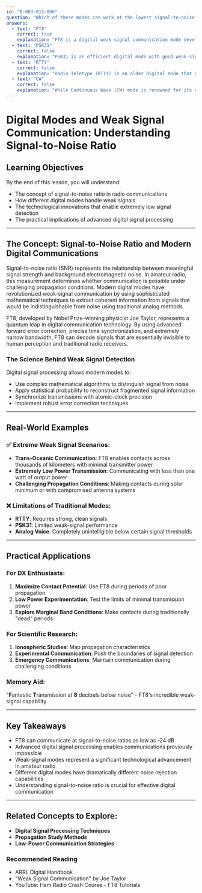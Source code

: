 ```yaml
---
id: "B-003-015-006"
question: "Which of these modes can work at the lowest signal-to-noise ratio as measured in a 2500 Hz bandwidth?"
answers:
  - text: "FT8"
    correct: true
    explanation: "FT8 is a digital weak-signal communication mode developed by Joe Taylor K1JT that uses advanced signal processing techniques to decode signals far below traditional noise thresholds. Its unique protocol allows communication at signal-to-noise ratios as low as -24 dB, meaning the signal can be 24 decibels weaker than the background noise and still be successfully decoded. This remarkable performance is achieved through sophisticated forward error correction, narrow bandwidth, and precise synchronization algorithms."
  - text: "PSK31"
    correct: false
    explanation: "PSK31 is an efficient digital mode with good weak-signal performance, but it cannot match FT8's extremely low signal-to-noise ratio capabilities. While PSK31 works well in moderately challenging conditions, it requires a significantly stronger signal compared to FT8 to maintain reliable communication. Its bandwidth and modulation scheme are less sophisticated in noise rejection compared to FT8's advanced digital signal processing techniques."
  - text: "RTTY"
    correct: false
    explanation: "Radio Teletype (RTTY) is an older digital mode that requires a much higher signal-to-noise ratio for successful communication. Using frequency-shift keying (FSK) with relatively wide bandwidth, RTTY is much less efficient at weak-signal communication compared to modern digital modes like FT8. Its error correction capabilities are minimal, making it far less resilient in noisy or marginal propagation conditions."
  - text: "CW"
    correct: false
    explanation: "While Continuous Wave (CW) mode is renowned for its excellent weak-signal performance and has historically been the gold standard for low-signal communications, it cannot match FT8's extreme noise rejection. CW can typically communicate at around -10 to -15 dB signal-to-noise ratios, which is impressive but still significantly less capable than FT8's -24 dB performance threshold."
---
```


# Digital Modes and Weak Signal Communication: Understanding Signal-to-Noise Ratio

## Learning Objectives
By the end of this lesson, you will understand:
- The concept of signal-to-noise ratio in radio communications
- How different digital modes handle weak signals
- The technological innovations that enable extremely low signal detection
- The practical implications of advanced digital signal processing

---

## The Concept: Signal-to-Noise Ratio and Modern Digital Communications

Signal-to-noise ratio (SNR) represents the relationship between meaningful signal strength and background electromagnetic noise. In amateur radio, this measurement determines whether communication is possible under challenging propagation conditions. Modern digital modes have revolutionized weak-signal communication by using sophisticated mathematical techniques to extract coherent information from signals that would be indistinguishable from noise using traditional analog methods.

FT8, developed by Nobel Prize-winning physicist Joe Taylor, represents a quantum leap in digital communication technology. By using advanced forward error correction, precise time synchronization, and extremely narrow bandwidth, FT8 can decode signals that are essentially invisible to human perception and traditional radio receivers.

### The Science Behind Weak Signal Detection

Digital signal processing allows modern modes to:
- Use complex mathematical algorithms to distinguish signal from noise
- Apply statistical probability to reconstruct fragmented signal information
- Synchronize transmissions with atomic-clock precision
- Implement robust error correction techniques

---

## Real-World Examples

### ✅ Extreme Weak Signal Scenarios:
- **Trans-Oceanic Communication**: FT8 enables contacts across thousands of kilometers with minimal transmitter power
- **Extremely Low Power Transmission**: Communicating with less than one watt of output power
- **Challenging Propagation Conditions**: Making contacts during solar minimum or with compromised antenna systems

### ❌ Limitations of Traditional Modes:
- **RTTY**: Requires strong, clean signals
- **PSK31**: Limited weak-signal performance
- **Analog Voice**: Completely unintelligible below certain signal thresholds

---

## Practical Applications

### For DX Enthusiasts:
1. **Maximize Contact Potential**: Use FT8 during periods of poor propagation
2. **Low Power Experimentation**: Test the limits of minimal transmission power
3. **Explore Marginal Band Conditions**: Make contacts during traditionally "dead" periods

### For Scientific Research:
1. **Ionospheric Studies**: Map propagation characteristics
2. **Experimental Communication**: Push the boundaries of signal detection
3. **Emergency Communications**: Maintain communication during challenging conditions

### Memory Aid:
"**F**antastic **T**ransmission at **8** decibels below noise" - FT8's incredible weak-signal capability

---

## Key Takeaways

- FT8 can communicate at signal-to-noise ratios as low as -24 dB
- Advanced digital signal processing enables communications previously impossible
- Weak-signal modes represent a significant technological advancement in amateur radio
- Different digital modes have dramatically different noise rejection capabilities
- Understanding signal-to-noise ratio is crucial for effective digital communication

---

## Related Concepts to Explore:
- **Digital Signal Processing Techniques**
- **Propagation Study Methods**
- **Low-Power Communication Strategies**

### Recommended Reading
- ARRL Digital Handbook
- "Weak Signal Communication" by Joe Taylor
- YouTube: Ham Radio Crash Course - FT8 Tutorials
